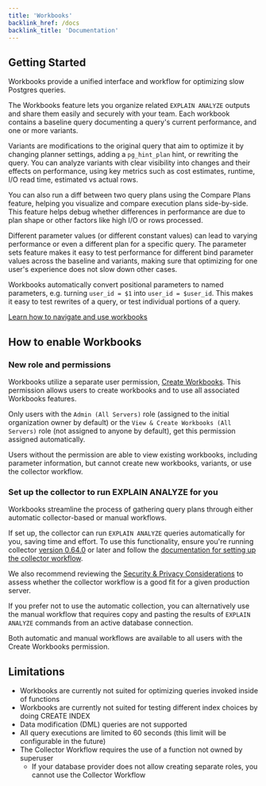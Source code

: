 ```yaml
---
title: 'Workbooks'
backlink_href: /docs
backlink_title: 'Documentation'
---
```


## Getting Started

Workbooks provide a unified interface and workflow for optimizing slow Postgres queries.

The Workbooks feature lets you organize related `EXPLAIN ANALYZE`
outputs and share them easily and securely with your team. Each workbook contains a
baseline query documenting a query's current performance, and one or more variants.

Variants are modifications to the original query that aim to optimize it by changing planner
settings, adding a `pg_hint_plan` hint, or rewriting the query. You can analyze variants
with clear visibility into changes and their effects on performance, using key metrics
such as cost estimates, runtime, I/O read time, estimated vs actual rows.

You can also run a diff between two query plans using the Compare Plans feature, helping
you visualize and compare execution plans side-by-side. This feature helps debug whether
differences in performance are due to plan shape or other factors like high I/O or rows processed.

Different parameter values (or different constant values) can lead to varying performance or even
a different plan for a specific query. The parameter sets feature makes it easy to test performance
for different bind parameter values across the baseline and variants, making sure that optimizing
for one user's experience does not slow down other cases.

Workbooks automatically convert positional parameters to named parameters, e.g. turning
`user_id = $1` into `user_id = $user_id`. This makes it easy to test rewrites of a query, or test
individual portions of a query.

[Learn how to navigate and use workbooks](/docs/workbooks/how-to-use-workbooks)

## How to enable Workbooks

### New role and permissions

Workbooks utilize a separate user permission, [Create Workbooks](/docs/accounts/permissions#create-workbooks).
This permission allows users to create workbooks and to use all associated
Workbooks features.

Only users with the `Admin (All Servers)` role (assigned to the initial organization owner by default)
or the `View & Create Workbooks (All Servers)` role (not assigned to anyone by default),
get this permission assigned automatically.

Users without the permission are able to view existing workbooks, including parameter
information, but cannot create new workbooks, variants, or use the collector workflow.

### Set up the collector to run EXPLAIN ANALYZE for you

Workbooks streamline the process of gathering query plans through either automatic collector-based
or manual workflows.

If set up, the collector can run `EXPLAIN ANALYZE` queries automatically for you, saving time and effort. To use this
functionality, ensure you're running collector [version 0.64.0](/docs/collector/upgrading) or later and follow the
[documentation for setting up the collector workflow](/docs/workbooks/collector-workflow).

We also recommend reviewing the [Security & Privacy Considerations](/docs/workbooks/security-privacy)
to assess whether the collector workflow is a good fit for a given production server.

If you prefer not to use the automatic collection, you can alternatively use the manual workflow that
requires copy and pasting the results of `EXPLAIN ANALYZE` commands from an active database
connection.

Both automatic and manual workflows are available to all users with the Create Workbooks permission.

## Limitations

* Workbooks are currently not suited for optimizing queries invoked inside of functions
* Workbooks are currently not suited for testing different index choices by doing CREATE INDEX
* Data modification (DML) queries are not supported
* All query executions are limited to 60 seconds (this limit will be configurable in the future)
* The Collector Workflow requires the use of a function not owned by superuser
  * If your database provider does not allow creating separate roles, you cannot use the Collector Workflow
